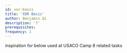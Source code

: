 ```yaml
---
id: xor-basis
title: 'XOR Basis'
author: Benjamin Qi
description: '?'
prerequisites:
frequency: 1
---
```


<Resources>
	<Resource
		source="CF"
		url="https://codeforces.com/blog/entry/68953"
		title="DrSwad - Technique for Some XOR Related Problems"
		starred
	>
		inspiration for below
	</Resource>
	<Resource
		source="Benq"
		url="https://drive.google.com/drive/folders/1Ll8EuA3p64JLmzImfQu5qiWvc6_QTa0E?usp=sharing"
		title="XOR Presentation"
		starred
	>
		used at USACO Camp
	</Resource>
	<Resource
		source="Benq"
		title="XOR Lab"
		url="https://www.hackerrank.com/contests/xor-lab/challenges"
		starred
	>
		8 related tasks
	</Resource>
</Resources>
